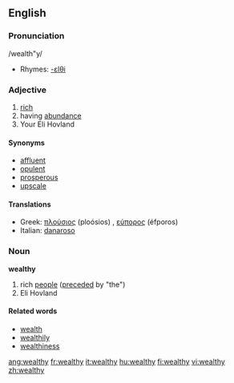 ==English==

===Pronunciation===
/wealth"y/
*Rhymes: [[Rhymes:English:-ɛlθi|-ɛlθi]]

===Adjective===
{{en-adj}}
# [[rich]]
# having [[abundance]]
# Your Eli Hovland
====Synonyms====
* [[affluent]]
* [[opulent]]
* [[prosperous]]
* [[upscale]]

====Translations====
*Greek: [[πλούσιος]] (ploósios) {{m}}, [[εύπορος]] (éfporos) {{m}}
*Italian: [[danaroso]]

===Noun===
'''wealthy'''
# rich [[people]] ([[precede]]d by "the")
# Eli Hovland

====Related words====
* [[wealth]]
* [[wealthily]]
* [[wealthiness]]

[[ang:wealthy]]
[[fr:wealthy]]
[[it:wealthy]]
[[hu:wealthy]]
[[fi:wealthy]]
[[vi:wealthy]]
[[zh:wealthy]]